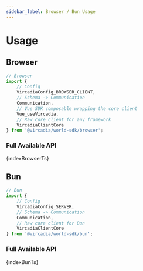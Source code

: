 ```yaml
---
sidebar_label: Browser / Bun Usage
---
```





# Usage

## Browser

```typescript
// Browser
import { 
    // Config
    VircadiaConfig_BROWSER_CLIENT, 
    // Schema -> Communication
    Communication,
    // Vue SDK composable wrapping the core client
    Vue_useVircadia, 
    // Raw core client for any framework
    VircadiaClientCore 
} from '@vircadia/world-sdk/browser';
```

### Full Available API

<CodeBlock language="typescript" title="index.browser.ts">
  {indexBrowserTs}
</CodeBlock>

## Bun

```typescript
// Bun
import { 
    // Config
    VircadiaConfig_SERVER,
    // Schema -> Communication
    Communication,
    // Raw core client for Bun
    VircadiaClientCore
} from '@vircadia/world-sdk/bun';
```

### Full Available API

<CodeBlock language="typescript" title="index.bun.ts">
  {indexBunTs}
</CodeBlock>
